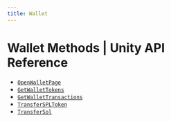 ```yaml
---
title: Wallet
---
```


# Wallet Methods | Unity API Reference

- [`OpenWalletPage`](/api-reference/unity/wallet/OpenWalletPage)
- [`GetWalletTokens`](/api-reference/unity/wallet/GetWalletTokens)
- [`GetWalletTransactions`](/api-reference/unity/wallet/GetWalletTransactions)
- [`TransferSPLToken`](/api-reference/unity/wallet/TransferSPLToken)
- [`TransferSol`](/api-reference/unity/wallet/TransferSol)